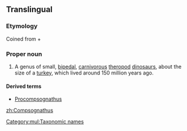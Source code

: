 ==Translingual==
{{wikipedia}}
{{wikispecies}}
===Etymology===
Coined from {{etyl|grc|mul}} {{term|κομψος||tr=kompsos|lang=grc|elegant, refined, or dainty}} + {{term|γναθος||tr=gnathos|lang=grc|jaw}}

===Proper noun===
{{head|mul|proper noun}}

# A genus of small, [[bipedal]], [[carnivorous]] [[theropod]] [[dinosaur]]s, about the size of a [[turkey]], which lived around 150 million years ago.

====Derived terms====
* [[Procompsognathus]]

[[Category:mul:Taxonomic names]]

[[zh:Compsognathus]]